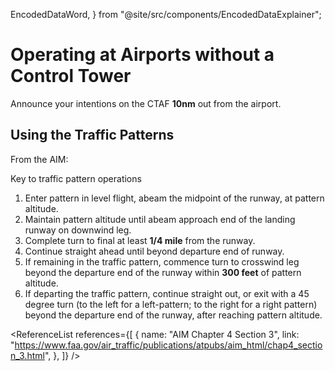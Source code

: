   EncodedDataWord,
} from "@site/src/components/EncodedDataExplainer";

# Operating at Airports without a Control Tower

Announce your intentions on the CTAF **10nm** out from the airport.

## Using the Traffic Patterns

From the AIM:

Key to traffic pattern operations

1. Enter pattern in level flight, abeam the midpoint of the runway, at pattern
   altitude.
2. Maintain pattern altitude until abeam approach end of the landing runway on
   downwind leg.
3. Complete turn to final at least **1/4 mile** from the runway.
4. Continue straight ahead until beyond departure end of runway.
5. If remaining in the traffic pattern, commence turn to crosswind leg beyond
   the departure end of the runway within **300 feet** of pattern altitude.
6. If departing the traffic pattern, continue straight out, or exit with a 45
   degree turn (to the left for a left-pattern; to the right for a right
   pattern) beyond the departure end of the runway, after reaching pattern
   altitude.

<ReferenceList
  references={[
    {
      name: "AIM Chapter 4 Section 3",
      link: "https://www.faa.gov/air_traffic/publications/atpubs/aim_html/chap4_section_3.html",
    },
  ]}
/>
